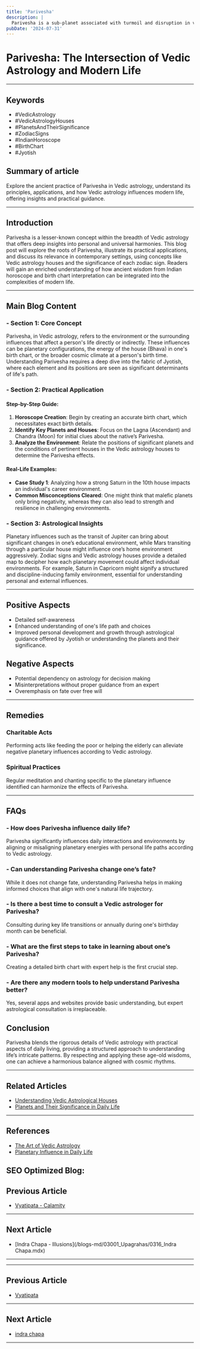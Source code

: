 ```yaml
---
title: 'Parivesha'
description: |
  Parivesha is a sub-planet associated with turmoil and disruption in vedic astrology
pubDate: '2024-07-31'
---
```


# Parivesha: The Intersection of Vedic Astrology and Modern Life

---

## Keywords
- #VedicAstrology
- #VedicAstrologyHouses
- #PlanetsAndTheirSignificance
- #ZodiacSigns
- #IndianHoroscope
- #BirthChart
- #Jyotish

## Summary of article
Explore the ancient practice of Parivesha in Vedic astrology, understand its principles, applications, and how Vedic astrology influences modern life, offering insights and practical guidance.

---

## Introduction
Parivesha is a lesser-known concept within the breadth of Vedic astrology that offers deep insights into personal and universal harmonies. This blog post will explore the roots of Parivesha, illustrate its practical applications, and discuss its relevance in contemporary settings, using concepts like Vedic astrology houses and the significance of each zodiac sign. Readers will gain an enriched understanding of how ancient wisdom from Indian horoscope and birth chart interpretation can be integrated into the complexities of modern life.

---

## Main Blog Content

### - **Section 1: Core Concept**
Parivesha, in Vedic astrology, refers to the environment or the surrounding influences that affect a person's life directly or indirectly. These influences can be planetary configurations, the energy of the house (Bhava) in one's birth chart, or the broader cosmic climate at a person's birth time. Understanding Parivesha requires a deep dive into the fabric of Jyotish, where each element and its positions are seen as significant determinants of life's path.

### - **Section 2: Practical Application**

#### **Step-by-Step Guide:**
1. **Horoscope Creation**: Begin by creating an accurate birth chart, which necessitates exact birth details.
2. **Identify Key Planets and Houses**: Focus on the Lagna (Ascendant) and Chandra (Moon) for initial clues about the native’s Parivesha.
3. **Analyze the Environment**: Relate the positions of significant planets and the conditions of pertinent houses in the Vedic astrology houses to determine the Parivesha effects.

#### **Real-Life Examples:**
- **Case Study 1**: Analyzing how a strong Saturn in the 10th house impacts an individual's career environment.
- **Common Misconceptions Cleared**: One might think that malefic planets only bring negativity, whereas they can also lead to strength and resilience in challenging environments.

### - **Section 3: Astrological Insights**
Planetary influences such as the transit of Jupiter can bring about significant changes in one’s educational environment, while Mars transiting through a particular house might influence one’s home environment aggressively. Zodiac signs and Vedic astrology houses provide a detailed map to decipher how each planetary movement could affect individual environments. For example, Saturn in Capricorn might signify a structured and discipline-inducing family environment, essential for understanding personal and external influences.

---

## Positive Aspects
- Detailed self-awareness
- Enhanced understanding of one's life path and choices
- Improved personal development and growth through astrological guidance offered by Jyotish or understanding the planets and their significance.

## Negative Aspects
- Potential dependency on astrology for decision making
- Misinterpretations without proper guidance from an expert
- Overemphasis on fate over free will

---

## Remedies 

### Charitable Acts
Performing acts like feeding the poor or helping the elderly can alleviate negative planetary influences according to Vedic astrology.

### Spiritual Practices
Regular meditation and chanting specific to the planetary influence identified can harmonize the effects of Parivesha.

---

## FAQs

### - How does Parivesha influence daily life?
Parivesha significantly influences daily interactions and environments by aligning or misaligning planetary energies with personal life paths according to Vedic astrology.

### - Can understanding Parivesha change one’s fate?
While it does not change fate, understanding Parivesha helps in making informed choices that align with one's natural life trajectory.

### - Is there a best time to consult a Vedic astrologer for Parivesha?
Consulting during key life transitions or annually during one's birthday month can be beneficial.

### - What are the first steps to take in learning about one’s Parivesha?
Creating a detailed birth chart with expert help is the first crucial step.

### - Are there any modern tools to help understand Parivesha better?
Yes, several apps and websites provide basic understanding, but expert astrological consultation is irreplaceable.

## Conclusion
Parivesha blends the rigorous details of Vedic astrology with practical aspects of daily living, providing a structured approach to understanding life’s intricate patterns. By respecting and applying these age-old wisdoms, one can achieve a harmonious balance aligned with cosmic rhythms.

---

## Related Articles
- [Understanding Vedic Astrological Houses](#)
- [Planets and Their Significance in Daily Life](#)

---

## References
- [The Art of Vedic Astrology](https://www.vedicartofastrology.com/)
- [Planetary Influence in Daily Life](https://www.planetarylife.com/)

SEO Optimized Blog:
---

## Previous Article
- [Vyatipata - Calamity](/blogs-md/03001_Upagrahas/0314_Vyatipata.mdx)

---

## Next Article
- [Indra Chapa - Illusions](/blogs-md/03001_Upagrahas/0316_Indra Chapa.mdx)

---
---

## Previous Article
- [Vyatipata](0314_Vyatipata.mdx)

---

## Next Article
- [indra chapa](0316_indra_chapa.mdx)

---
